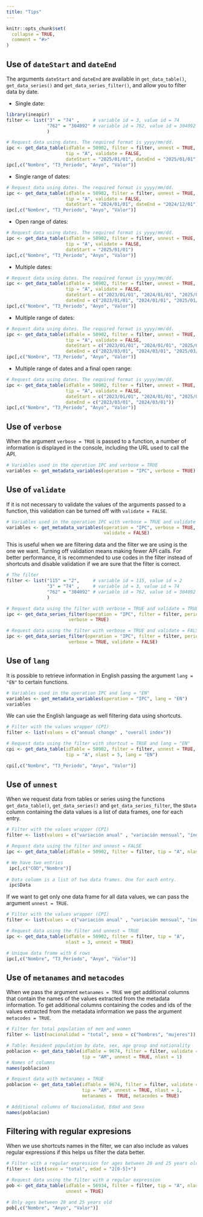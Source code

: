 ```yaml
---
title: "Tips"
---
```


```r
knitr::opts_chunk$set(
  collapse = TRUE,
  comment = "#>"
)
```

## Use of `dateStart` and `dateEnd` 

The arguments `dateStart` and `dateEnd` are available in `get_data_table()`, 
`get_data_series()` and `get_data_series_filter()`, and allow you to filter data by date.


- Single date:
```r
library(ineapir)
filter <- list("3" = "74" ,     # variable id = 3, value id = 74
               "762" = "304092" # variable id = 762, value id = 304092
               )

# Request data using dates. The required format is yyyy/mm/dd.
ipc <- get_data_table(idTable = 50902, filter = filter, unnest = TRUE,
                      tip = "A", validate = FALSE,
                      dateStart = "2025/01/01", dateEnd = "2025/01/01")
ipc[,c("Nombre", "T3_Periodo", "Anyo", "Valor")]

```
- Single range of dates:
```r
# Request data using dates. The required format is yyyy/mm/dd.
ipc <- get_data_table(idTable = 50902, filter = filter, unnest = TRUE,
                      tip = "A", validate = FALSE,
                      dateStart = "2024/01/01", dateEnd = "2024/12/01")
ipc[,c("Nombre", "T3_Periodo", "Anyo", "Valor")]

```
- Open range of dates:
```r
# Request data using dates. The required format is yyyy/mm/dd.
ipc <- get_data_table(idTable = 50902, filter = filter, unnest = TRUE,
                      tip = "A", validate = FALSE,
                      dateStart = "2025/01/01")
ipc[,c("Nombre", "T3_Periodo", "Anyo", "Valor")]

```

- Multiple dates:
```r
# Request data using dates. The required format is yyyy/mm/dd.
ipc <- get_data_table(idTable = 50902, filter = filter, unnest = TRUE,
                      tip = "A", validate = FALSE,
                      dateStart = c("2023/01/01", "2024/01/01", "2025/01/01"), 
                      dateEnd = c("2023/01/01", "2024/01/01", "2025/01/01"))
ipc[,c("Nombre", "T3_Periodo", "Anyo", "Valor")]

```
- Multiple range of dates:
```r
# Request data using dates. The required format is yyyy/mm/dd.
ipc <- get_data_table(idTable = 50902, filter = filter, unnest = TRUE,
                      tip = "A", validate = FALSE,
                      dateStart = c("2023/01/01", "2024/01/01", "2025/01/01"),
                      dateEnd = c("2023/03/01", "2024/03/01", "2025/03/01"))
ipc[,c("Nombre", "T3_Periodo", "Anyo", "Valor")]

```
- Multiple range of dates and a final open range:
```r
# Request data using dates. The required format is yyyy/mm/dd.
ipc <- get_data_table(idTable = 50902, filter = filter, unnest = TRUE,
                      tip = "A", validate = FALSE,
                      dateStart = c("2023/01/01", "2024/01/01", "2025/01/01"), 
                      dateEnd = c("2023/03/01", "2024/03/01"))
ipc[,c("Nombre", "T3_Periodo", "Anyo", "Valor")]

```

## Use of `verbose`

When the argument `verbose = TRUE` is passed to a function, a number of 
information is displayed in the console, including the URL used to call the API.

```r
# Variables used in the operation IPC and verbose = TRUE
variables <- get_metadata_variables(operation = "IPC", verbose = TRUE)
```

## Use of `validate`
If it is not necessary to validate the values of the arguments passed to a
function, this validation can be turned off with `validate = FALSE`.

```r
# Variables used in the operation IPC with verbose = TRUE and validate = FALSE
variables <- get_metadata_variables(operation = "IPC", verbose = TRUE,
                                    validate = FALSE)
```

This is useful when we are filtering data and the filter we are using is
the one we want. Turning off validation means making fewer API calls.
For better performance, it is recommended to use codes in the filter instead
of shortcuts and disable validation if we are sure that the filter is correct.

```r
# The filter 
filter <- list("115" = "2",     # variable id = 115, value id = 2
               "3" = "74" ,     # variable id = 3, value id = 74
               "762" = "304092" # variable id = 762, value id = 304092
               )

# Request data using the filter with verbose = TRUE and validate = TRUE
ipc <- get_data_series_filter(operation = "IPC", filter = filter, periodicity = 1,
                       verbose = TRUE)

# Request data using the filter with verbose = TRUE and validate = FALSE
ipc <- get_data_series_filter(operation = "IPC", filter = filter, periodicity = 1,
                       verbose = TRUE, validate = FALSE)
```

## Use of `lang`
It is possible to retrieve information in English passing the argument
`lang = "EN"` to certain functions.

```r
# Variables used in the operation IPC and lang = "EN"
variables <- get_metadata_variables(operation = "IPC", lang = "EN")
variables
```


We can use the English language as well filtering data using shortcuts.

```r
# Filter with the values wrapper (CPI)
filter <- list(values = c("annual change" , "overall index"))

# Request data using the filter with shortcut = TRUE and lang = "EN"
cpi <- get_data_table(idTable = 50902, filter = filter, unnest = TRUE,
                      tip = "A", nlast = 5, lang = "EN")

cpi[,c("Nombre", "T3_Periodo", "Anyo", "Valor")]
```

## Use of `unnest`
When we request data from tables or series using the functions
`get_data_table()`, `get_data_series()` and `get_data_series_filter`, the
`$Data` column containing the data values is a list of data frames, one for each
 entry.

```r
# Filter with the values wrapper (CPI)
filter <- list(values = c("variación anual" , "variación mensual", "índice general"))

# Request data using the filter and unnest = FALSE
ipc <- get_data_table(idTable = 50902, filter = filter, tip = "A", nlast = 3)

# We have two entries
 ipc[,c("COD","Nombre")]
 
# Data column is a list of two data frames. One for each entry. 
 ipc$Data
```

If we want to get only one data frame for all data values, we can pass
the argument `unnest = TRUE`.

```r
# Filter with the values wrapper (CPI)
filter <- list(values = c("variación anual" , "variación mensual", "índice general"))

# Request data using the filter and unnest = TRUE
ipc <- get_data_table(idTable = 50902, filter = filter, tip = "A",
                      nlast = 3, unnest = TRUE)

# Unique data frame with 6 rows
ipc[,c("Nombre", "T3_Periodo", "Anyo", "Valor")]
```

## Use of `metanames` and `metacodes`
When we pass the argument `metanames = TRUE` we get additional columns that 
contain the names of the values extracted from the metadata information.
To get additional columns containing the codes and ids of the values 
extracted from the metadata information we pass the argument `metacodes = TRUE`.

```r
# Filter for total population of men and women 
filter <- list(nacionalidad = "total", sexo = c("hombres", "mujeres"))

# Table: Resident population by date, sex, age group and nationality
poblacion <- get_data_table(idTable = 9674, filter = filter, validate = FALSE, 
                            tip = "AM", unnest = TRUE, nlast = 1)
# Names of columns
names(poblacion)

# Request data with metanames = TRUE
poblacion <- get_data_table(idTable = 9674, filter = filter, validate = FALSE, 
                            tip = "AM", unnest = TRUE, nlast = 1,
                            metanames =  TRUE, metacodes = TRUE)

# Additional columns of Nacionalidad, Edad and Sexo
names(poblacion)
```

## Filtering with regular expresions
When we use shortcuts names in the filter, we can also include as values
regular expressions if this helps us filter the data better.

```r
# Filter with a regular expression for ages between 20 and 25 years old
filter <- list(sexo = "total", edad = "2[0-5]+")

# Request data using the filter with a regular expression
pob <- get_data_table(idTable = 56934, filter = filter, tip = "A", nlast = 1,
                      unnest = TRUE)

# Only ages between 20 and 25 years old
pob[,c("Nombre", "Anyo", "Valor")]
```

